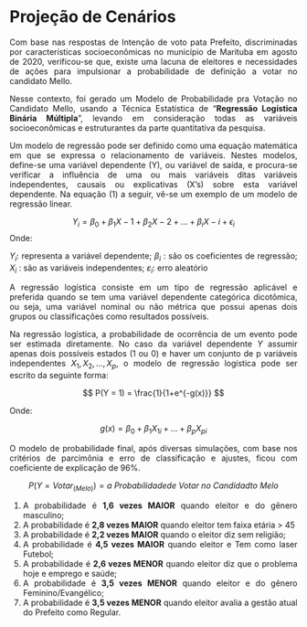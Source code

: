 

```{=html}
<style>
  body{text-align: justify}
</style>
```


::: progress
::: {.progress-bar style="width: 100%;"}
:::
:::

# **Projeção de Cenários**

Com base nas respostas de Intenção de voto pata Prefeito, discriminadas por características socioeconômicas no município de Marituba em agosto de 2020, verificou-se que, existe uma lacuna de eleitores e necessidades de ações para impulsionar a probabilidade de definição a votar no candidato Mello.

Nesse contexto, foi gerado um Modelo de Probabilidade pra Votação no Candidato Mello, usando a Técnica Estatística de "**Regressão Logística Binária Múltipla**", levando em consideração todas as variáveis socioeconômicas e estruturantes da parte quantitativa da pesquisa.


Um modelo de regressão pode ser definido como uma equação matemática em que
se expressa o relacionamento de variáveis. Nestes modelos, define-se uma variável
dependente (Y), ou variável de saída, e procura-se verificar a influência de uma ou mais
variáveis ditas variáveis independentes, causais ou explicativas (X’s) sobre esta variável
dependente. Na equação (1) a seguir, vê-se um exemplo de um modelo de regressão linear. 


$$ Y_{i} = \beta_{0} + \beta_{1}X-{1}+ \beta_{2}X-{2}+\ldots+\beta_{i}X-{i}+\epsilon_{i}$$
Onde:

$Y_{i}$: representa a variável dependente;
$β_{i}$ : são os coeficientes de regressão;
$X_{i}$ : são as variáveis independentes;
$ε_{i}$: erro aleatório


A regressão logística consiste em um tipo de regressão aplicável e preferida quando
se tem uma variável dependente categórica dicotômica, ou seja, uma variável nominal ou
não métrica que possui apenas dois grupos ou classificações como resultados possíveis. 


Na regressão logística, a probabilidade de ocorrência de um evento pode ser
estimada diretamente. No caso da variável dependente $Y$ assumir apenas dois possíveis
estados (1 ou 0) e haver um conjunto de p variáveis independentes $X_{1},X_{2} ,\ldots,X_{p}$, o
modelo de regressão logística pode ser escrito da seguinte forma:

$$ P(Y = 1) = \frac{1}{1+e^{-g(x)}}  $$

Onde:

$$g(x) = \beta_{0}+\beta_{1}X_{1i}+\ldots+\beta_{p}X_{pi}$$


::: progress
::: {.progress-bar style="width: 100%;"}
:::
:::



O modelo de probabilidade final, após diversas simulações, com base nos critérios de parcimônia e erro de classificação e ajustes, ficou com coeficiente de explicação de 96%.

$$ P(Y = Votar_{(Melo)}) = a \ Probabilidade de \ Votar \ no \ Candidadto \ Melo$$

1.  A probabilidade é **1,6 vezes MAIOR** quando eleitor e do gênero masculino;
2.  A probabilidade é **2,8 vezes MAIOR** quando eleitor tem faixa etária > 45
3.  A probabilidade é **2,2 vezes MAIOR** quando o eleitor diz sem religião;
4.  A probabilidade é **4,5 vezes MAIOR** quando eleitor e Tem como laser Futebol;
5.  A probabilidade é **2,6 vezes MENOR** quando eleitor diz que o problema hoje e emprego e saúde;
6.  A probabilidade é **3,5 vezes MENOR** quando eleitor e do gênero Feminino/Evangélico;
7.  A probabilidade é **3,5 vezes MENOR** quando eleitor avalia a gestão atual do Prefeito como Regular.

::: progress
::: {.progress-bar style="width: 100%;"}
:::
:::
